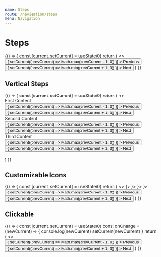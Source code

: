```yaml
---
name: Steps
route: /navigation/steps
menu: Navigation
---
```



# Steps

<Playground>
  {() => {
    const [current, setCurrent] = useState(0)
    return (
      <>
        <Steps current={current}>
          <Step title='first' subtitle='subtitle'></Step>
          <Step title='second' subtitle='subtitle'></Step>
          <Step title='third' subtitle='subtitle'></Step>
        </Steps>
        <br />
        <Space>
          <Button
            onClick={() => {
              setCurrent((prevCurrent) => Math.max(prevCurrent - 1, 0))
            }}
          >
            Previous
          </Button>
          <Button
            onClick={() => {
              setCurrent((prevCurrent) => Math.min(prevCurrent + 1, 3))
            }}
          >
            Next
          </Button>
        </Space>
      </>
    )
  }}
</Playground>

## Vertical Steps

<Playground>
  {() => {
    const [current, setCurrent] = useState(0)
    return (
      <>
        <Steps current={current} vertical>
          <Step title='first' subtitle='subtitle'>
            <div
              style={{
                width: 200,
                border: '1px solid black',
                padding: 25
              }}
            >
              First Content
              <Space>
                <Button
                  onClick={() => {
                    setCurrent((prevCurrent) => Math.max(prevCurrent - 1, 0))
                  }}
                >
                  Previous
                </Button>
                <Button
                  onClick={() => {
                    setCurrent((prevCurrent) => Math.min(prevCurrent + 1, 3))
                  }}
                >
                  Next
                </Button>
              </Space>
            </div>
          </Step>
          <Step title='second' subtitle='subtitle'>
            <div
              style={{
                width: 200,
                border: '1px solid black',
                padding: 25
              }}
            >
              Second Content
              <Space>
                <Button
                  onClick={() => {
                    setCurrent((prevCurrent) => Math.max(prevCurrent - 1, 0))
                  }}
                >
                  Previous
                </Button>
                <Button
                  onClick={() => {
                    setCurrent((prevCurrent) => Math.min(prevCurrent + 1, 3))
                  }}
                >
                  Next
                </Button>
              </Space>
            </div>
          </Step>
          <Step title='third' subtitle='subtitle'>
            <div
              style={{
                width: 200,
                border: '1px solid black',
                padding: 25
              }}
            >
              Third Content
              <Space>
                <Button
                  onClick={() => {
                    setCurrent((prevCurrent) => Math.max(prevCurrent - 1, 0))
                  }}
                >
                  Previous
                </Button>
                <Button
                  onClick={() => {
                    setCurrent((prevCurrent) => Math.min(prevCurrent + 1, 3))
                  }}
                >
                  Next
                </Button>
              </Space>
            </div>
          </Step>
        </Steps>
        <br />
      </>
    )
  }}
</Playground>

## Customizable Icons

<Playground>
  {() => {
    const [current, setCurrent] = useState(0)
    return (
      <>
        <Steps current={current}>
          <Step title='Login' icon={<PersonIcon />}></Step>
          <Step title='Verification' icon={<VerifiedUserIcon />}></Step>
          <Step title='Pay' icon={<PaymentIcon />}></Step>
          <Step title='Done' icon={<InsertEmoticonIcon />}></Step>
        </Steps>
        <br />
        <Space>
          <Button
            onClick={() => {
              setCurrent((prevCurrent) => Math.max(prevCurrent - 1, 0))
            }}
          >
            Previous
          </Button>
          <Button
            onClick={() => {
              setCurrent((prevCurrent) => Math.min(prevCurrent + 1, 3))
            }}
          >
            Next
          </Button>
        </Space>
      </>
    )
  }}
</Playground>

## Clickable

<Playground>
  {() => {
    const [current, setCurrent] = useState(0)
    const onChange = (newCurrent) => {
      console.log(newCurrent)
      setCurrent(newCurrent)
    }
    return (
      <>
        <Steps current={current} onChange={onChange}>
          <Step title='first' subtitle='subtitle'></Step>
          <Step title='second' subtitle='subtitle'></Step>
          <Step title='third' subtitle='subtitle'></Step>
        </Steps>
        <br />
        <Space>
          <Button
            onClick={() => {
              setCurrent((prevCurrent) => Math.max(prevCurrent - 1, 0))
            }}
          >
            Previous
          </Button>
          <Button
            onClick={() => {
              setCurrent((prevCurrent) => Math.min(prevCurrent + 1, 3))
            }}
          >
            Next
          </Button>
        </Space>
      </>
    )
  }}
</Playground>

